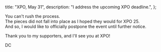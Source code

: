   title: "XPO, May 31",
  description: "I address the upcoming XPO deadline.",
};

You can't rush the process.\
The pieces did not fall into place as I hoped they would for XPO 25.\
And so, I would like to officially postpone the event until further notice.

Thank you to my supporters, and I'll see you at XPO!

DC
